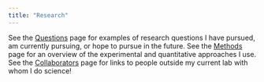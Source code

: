 ```yaml
---
title: "Research"
---
```


See the [Questions](questions.html) page for examples of research questions I have pursued, am currently pursuing, or hope to pursue in the future. See the [Methods](methods.html) page for an overview of the experimental and quantitative approaches I use. See the [Collaborators](collabs.html) page for links to people outside my current lab with whom I do science!
